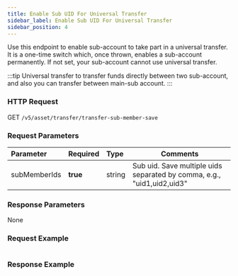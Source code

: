 ```yaml
---
title: Enable Sub UID For Universal Transfer
sidebar_label: Enable Sub UID For Universal Transfer
sidebar_position: 4
---
```


Use this endpoint to enable sub-account to take part in a universal transfer. It is a one-time switch which, once thrown, enables a sub-account permanently. If not set, your sub-account cannot use universal transfer.

:::tip
Universal transfer to transfer funds directly between two sub-account, and also you can transfer between main-sub account.
:::

### HTTP Request
GET `/v5/asset/transfer/transfer-sub-member-save`

### Request Parameters
| Parameter | Required | Type | Comments|
|:----- |:-------|:-----|------ |
|subMemberIds |**true** |string |Sub uid. Save multiple uids separated by comma, e.g., "uid1,uid2,uid3"|

### Response Parameters
None

### Request Example

<Tabs>
<TabItem value="console" label="Console">

```http

```

</TabItem>
</Tabs>

### Response Example

<Tabs>
<TabItem value="js response" label="response">

```json

```
</TabItem>
</Tabs>